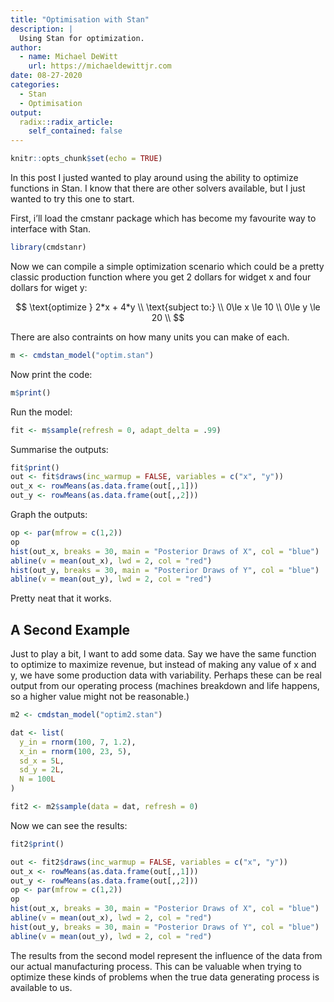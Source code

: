 ```yaml
---
title: "Optimisation with Stan"
description: |
  Using Stan for optimization. 
author:
  - name: Michael DeWitt
    url: https://michaeldewittjr.com
date: 08-27-2020
categories:
  - Stan
  - Optimisation
output:
  radix::radix_article:
    self_contained: false
---
```


```r
knitr::opts_chunk$set(echo = TRUE)
```

In this post I justed wanted to play around using the ability to optimize functions in Stan.
I know that there are other solvers available, but I just wanted to try this one to start.

First, i'll load the cmstanr package which has become my favourite way to interface with Stan.

```r
library(cmdstanr)
```

Now we can compile a simple optimization scenario which could be a pretty classic production function where you get 2 dollars for widget x and four dollars for wiget y:

$$
\text{optimize } 2*x + 4*y \\
\text{subject to:} \\ 
0\le x \le 10 \\
0\le y \le 20 \\
$$

There are also contraints on how many units you can make of each.

```r
m <- cmdstan_model("optim.stan")
```

Now print the code:

```r
m$print()
```

Run the model:

```r
fit <- m$sample(refresh = 0, adapt_delta = .99)
```

Summarise the outputs:

```r
fit$print()
out <- fit$draws(inc_warmup = FALSE, variables = c("x", "y"))
out_x <- rowMeans(as.data.frame(out[,,1]))
out_y <- rowMeans(as.data.frame(out[,,2]))
```

Graph the outputs:

```r
op <- par(mfrow = c(1,2))
op
hist(out_x, breaks = 30, main = "Posterior Draws of X", col = "blue")
abline(v = mean(out_x), lwd = 2, col = "red")
hist(out_y, breaks = 30, main = "Posterior Draws of Y", col = "blue")
abline(v = mean(out_y), lwd = 2, col = "red")
```

Pretty neat that it works.

## A Second Example

Just to play a bit, I want to add some data.
Say we have the same function to optimize to maximize revenue, but instead of making any value of x and y, we have some production data with variability.
Perhaps these can be real output from our operating process (machines breakdown and life happens, so a higher value might not be reasonable.)

```r
m2 <- cmdstan_model("optim2.stan")
```

```r
dat <- list(
  y_in = rnorm(100, 7, 1.2),
  x_in = rnorm(100, 23, 5),
  sd_x = 5L,
  sd_y = 2L,
  N = 100L
)

fit2 <- m2$sample(data = dat, refresh = 0)
```

Now we can see the results:

```r
fit2$print()
```

```r
out <- fit2$draws(inc_warmup = FALSE, variables = c("x", "y"))
out_x <- rowMeans(as.data.frame(out[,,1]))
out_y <- rowMeans(as.data.frame(out[,,2]))
op <- par(mfrow = c(1,2))
op
hist(out_x, breaks = 30, main = "Posterior Draws of X", col = "blue")
abline(v = mean(out_x), lwd = 2, col = "red")
hist(out_y, breaks = 30, main = "Posterior Draws of Y", col = "blue")
abline(v = mean(out_y), lwd = 2, col = "red")
```

The results from the second model represent the influence of the data from our actual manufacturing process. 
This can be valuable when trying to optimize these kinds of problems when the true data generating process is available to us.